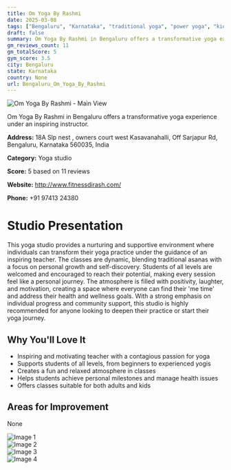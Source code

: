 ```yaml
---
title: Om Yoga By Rashmi
date: 2025-03-08
tags: ["Bengaluru", "Karnataka", "traditional yoga", "power yoga", "kids yoga", "supportive atmosphere", "community-focused", "Bengaluru"]  
draft: false
summary: Om Yoga By Rashmi in Bengaluru offers a transformative yoga experience under an inspiring instructor.
gm_reviews_count: 11
gm_totalScore: 5
gym_score: 3.5
city: Bengaluru
state: Karnataka
country: None
url: Bengaluru_Om_Yoga_By_Rashmi
---
```


<div className="aspect-[16/9] relative my-8">
  <img 
    src="https://lh3.googleusercontent.com/p/AF1QipPJ5TkmaxT127XEByRkjR7BvcbxChtjL1-oZnUR=w1920-h1080-k-no"
    alt="Om Yoga By Rashmi - Main View"
    className="object-cover absolute inset-0 w-full h-full rounded-lg"
  />
</div>

Om Yoga By Rashmi in Bengaluru offers a transformative yoga experience under an inspiring instructor.

**Address:** 18A Slp nest , owners court west Kasavanahalli, Off Sarjapur Rd, Bengaluru, Karnataka 560035, India

**Category:** Yoga studio

**Score:** 5 based on 11 reviews

**Website:** http://www.fitnessdirash.com/

**Phone:** +91 97413 24380

# Studio Presentation

This yoga studio provides a nurturing and supportive environment where individuals can transform their yoga practice under the guidance of an inspiring teacher. The classes are dynamic, blending traditional asanas with a focus on personal growth and self-discovery. Students of all levels are welcomed and encouraged to reach their potential, making every session feel like a personal journey. The atmosphere is filled with positivity, laughter, and motivation, creating a space where everyone can find their 'me time' and address their health and wellness goals. With a strong emphasis on individual progress and community support, this studio is highly recommended for anyone looking to deepen their practice or start their yoga journey.

## Why You'll Love It

- Inspiring and motivating teacher with a contagious passion for yoga
- Supports students of all levels, from beginners to experienced yogis
- Creates a fun and relaxed atmosphere in classes
- Helps students achieve personal milestones and manage health issues
- Offers classes suitable for both adults and kids

## Areas for Improvement

None

<div className="grid grid-cols-1 xl:grid-cols-2 gap-4 my-8">
<div className="aspect-[4/3] relative"><img src="https://lh3.googleusercontent.com/p/AF1QipOysNUVc1Xh_0ZLHRB4qKHIaFD2dOhmZ2AWyMnD=w1920-h1080-k-no" alt="Image 1" className="object-cover absolute inset-0 w-full h-full rounded-lg" /></div>
<div className="aspect-[4/3] relative"><img src="https://lh5.googleusercontent.com/p/AF1QipNdlgLC60KiABX2cnDFfDzz9RopziPvz5WOD9_j=w1920-h1080-k-no" alt="Image 2" className="object-cover absolute inset-0 w-full h-full rounded-lg" /></div>
<div className="aspect-[4/3] relative"><img src="https://lh5.googleusercontent.com/p/AF1QipOtRRHh-axcOWx7wB3fpaTc8gidOCv9iMNIJn29=w1920-h1080-k-no" alt="Image 3" className="object-cover absolute inset-0 w-full h-full rounded-lg" /></div>
<div className="aspect-[4/3] relative"><img src="https://lh5.googleusercontent.com/p/AF1QipPej6HCfZ7DYldMSjO5UPfKCGxTgZ8xCGXHF3cE=w1920-h1080-k-no" alt="Image 4" className="object-cover absolute inset-0 w-full h-full rounded-lg" /></div>
</div>